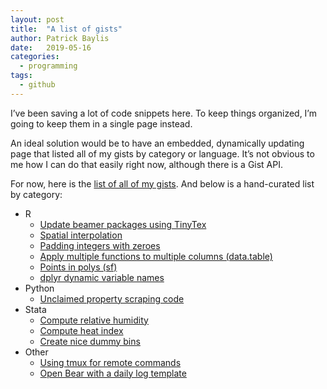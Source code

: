 ```yaml
---
layout: post
title:  "A list of gists"
author: Patrick Baylis
date:   2019-05-16
categories:
  - programming
tags:
  - github
---
```

  
I've been saving a lot of code snippets here. To keep things organized, I'm going to keep them in a single page instead.

An ideal solution would be to have an embedded, dynamically updating page that listed all of my gists by category or language. It's not obvious to me how I can do that easily right now, although there is a Gist API. 

For now, here is the [list of all of my gists](https://gist.github.com/pbaylis). And below is a hand-curated list by category:

- R
  - [Update beamer packages using TinyTex](https://gist.github.com/pbaylis/a9c267b678a52b4fd822eb927ae3b70c)
  - [Spatial interpolation](https://gist.github.com/pbaylis/7a19861b4e4544c9eef4)
  - [Padding integers with zeroes](https://gist.github.com/pbaylis/368bd67fd3c9813ad28b826b9ca512d4)
  - [Apply multiple functions to multiple columns (data.table)](https://gist.github.com/pbaylis/3b736f67aa239ba993b9674f5b5496bc)
  - [Points in polys (sf)](https://gist.github.com/pbaylis/40043fc6c73a607084a36ee491ff602d)
  - [dplyr dynamic variable names](https://gist.github.com/pbaylis/4caa0b928a5c56ce6c8f56a4e58c08d1)
- Python
  - [Unclaimed property scraping code](https://gist.github.com/pbaylis/0a31fa51108a1ab9f464)
- Stata
  - [Compute relative humidity](https://gist.github.com/pbaylis/15cdc8fd59e1888705ae)
  - [Compute heat index](https://gist.github.com/pbaylis/5cc38e5c8415d87b9b28)
  - [Create nice dummy bins](https://gist.github.com/pbaylis/7c641b91fcea1e32d3d8)
- Other
  - [Using tmux for remote commands](https://gist.github.com/pbaylis/a76402ef47a6f042445587130fd0401d)
  - [Open Bear with a daily log template](https://gist.github.com/pbaylis/db4bb881f3259aa922c990feb81fe7b3)
